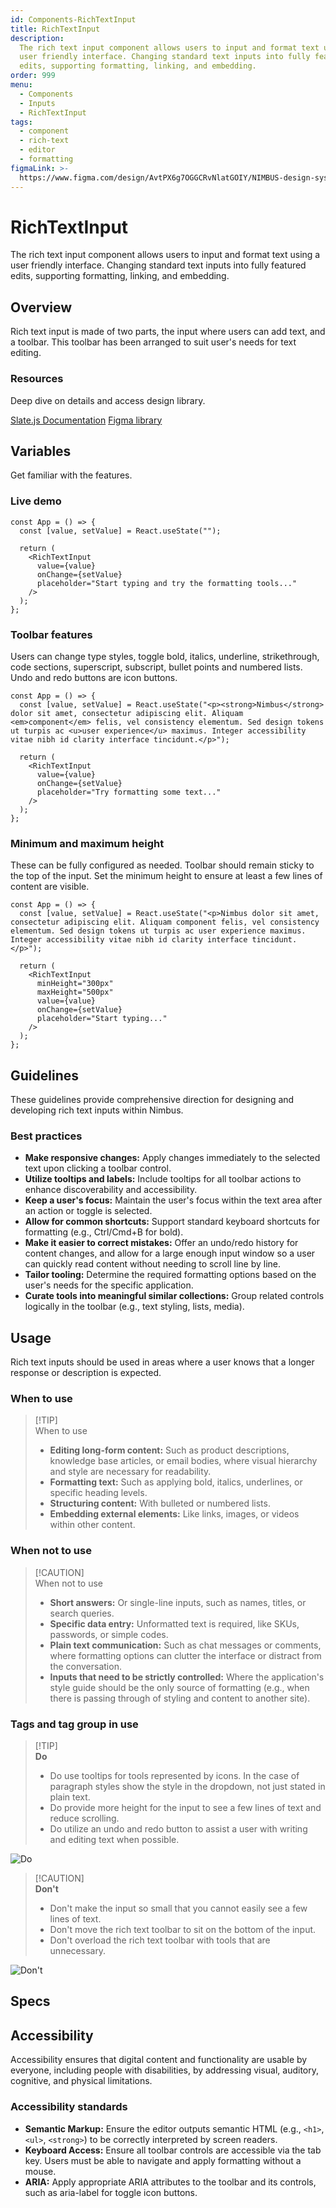 ```yaml
---
id: Components-RichTextInput
title: RichTextInput
description:
  The rich text input component allows users to input and format text using a
  user friendly interface. Changing standard text inputs into fully featured
  edits, supporting formatting, linking, and embedding.
order: 999
menu:
  - Components
  - Inputs
  - RichTextInput
tags:
  - component
  - rich-text
  - editor
  - formatting
figmaLink: >-
  https://www.figma.com/design/AvtPX6g7OGGCRvNlatGOIY/NIMBUS-design-system?node-id=7190-34429&m=dev
---
```


# RichTextInput

The rich text input component allows users to input and format text using a user
friendly interface. Changing standard text inputs into fully featured edits,
supporting formatting, linking, and embedding.

## Overview

Rich text input is made of two parts, the input where users can add text, and a
toolbar. This toolbar has been arranged to suit user's needs for text editing.

### Resources

Deep dive on details and access design library.

[Slate.js Documentation](https://docs.slatejs.org/)
[Figma library](https://www.figma.com/design/AvtPX6g7OGGCRvNlatGOIY/NIMBUS-design-system?node-id=7190-34429&m=dev)

## Variables

Get familiar with the features.

### Live demo

```jsx-live
const App = () => {
  const [value, setValue] = React.useState("");

  return (
    <RichTextInput
      value={value}
      onChange={setValue}
      placeholder="Start typing and try the formatting tools..."
    />
  );
};
```

### Toolbar features

Users can change type styles, toggle bold, italics, underline, strikethrough,
code sections, superscript, subscript, bullet points and numbered lists. Undo
and redo buttons are icon buttons.

```jsx-live
const App = () => {
  const [value, setValue] = React.useState("<p><strong>Nimbus</strong> dolor sit amet, consectetur adipiscing elit. Aliquam <em>component</em> felis, vel consistency elementum. Sed design tokens ut turpis ac <u>user experience</u> maximus. Integer accessibility vitae nibh id clarity interface tincidunt.</p>");

  return (
    <RichTextInput
      value={value}
      onChange={setValue}
      placeholder="Try formatting some text..."
    />
  );
};
```

### Minimum and maximum height

These can be fully configured as needed. Toolbar should remain sticky to the top
of the input. Set the minimum height to ensure at least a few lines of content
are visible.

```jsx-live
const App = () => {
  const [value, setValue] = React.useState("<p>Nimbus dolor sit amet, consectetur adipiscing elit. Aliquam component felis, vel consistency elementum. Sed design tokens ut turpis ac user experience maximus. Integer accessibility vitae nibh id clarity interface tincidunt.</p>");

  return (
    <RichTextInput
      minHeight="300px"
      maxHeight="500px"
      value={value}
      onChange={setValue}
      placeholder="Start typing..."
    />
  );
};
```

## Guidelines

These guidelines provide comprehensive direction for designing and developing
rich text inputs within Nimbus.

### Best practices

- **Make responsive changes:** Apply changes immediately to the selected text
  upon clicking a toolbar control.
- **Utilize tooltips and labels:** Include tooltips for all toolbar actions to
  enhance discoverability and accessibility.
- **Keep a user's focus:** Maintain the user's focus within the text area after
  an action or toggle is selected.
- **Allow for common shortcuts:** Support standard keyboard shortcuts for
  formatting (e.g., Ctrl/Cmd+B for bold).
- **Make it easier to correct mistakes:** Offer an undo/redo history for content
  changes, and allow for a large enough input window so a user can quickly read
  content without needing to scroll line by line.
- **Tailor tooling:** Determine the required formatting options based on the
  user's needs for the specific application.
- **Curate tools into meaningful similar collections:** Group related controls
  logically in the toolbar (e.g., text styling, lists, media).

## Usage

Rich text inputs should be used in areas where a user knows that a longer
response or description is expected.

### When to use

> [!TIP]\
> When to use
>
> - **Editing long-form content:** Such as product descriptions, knowledge base
>   articles, or email bodies, where visual hierarchy and style are necessary
>   for readability.
> - **Formatting text:** Such as applying bold, italics, underlines, or specific
>   heading levels.
> - **Structuring content:** With bulleted or numbered lists.
> - **Embedding external elements:** Like links, images, or videos within other
>   content.

### When not to use

> [!CAUTION]\
> When not to use
>
> - **Short answers:** Or single-line inputs, such as names, titles, or search
>   queries.
> - **Specific data entry:** Unformatted text is required, like SKUs, passwords,
>   or simple codes.
> - **Plain text communication:** Such as chat messages or comments, where
>   formatting options can clutter the interface or distract from the
>   conversation.
> - **Inputs that need to be strictly controlled:** Where the application's
>   style guide should be the only source of formatting (e.g., when there is
>   passing through of styling and content to another site).

### Tags and tag group in use

> [!TIP]\
> **Do**
>
> - Do use tooltips for tools represented by icons. In the case of paragraph
>   styles show the style in the dropdown, not just stated in plain text.
> - Do provide more height for the input to see a few lines of text and reduce
>   scrolling.
> - Do utilize an undo and redo button to assist a user with writing and editing
>   text when possible.

![Do](/images/rich-text-input/rich-text-input-do.png)

> [!CAUTION]\
> **Don't**
>
> - Don't make the input so small that you cannot easily see a few lines of
>   text.
> - Don't move the rich text toolbar to sit on the bottom of the input.
> - Don't overload the rich text toolbar with tools that are unnecessary.

![Don't](/images/rich-text-input/rich-text-input-dont.png)

## Specs

<PropsTable id="RichTextInput" />

## Accessibility

Accessibility ensures that digital content and functionality are usable by
everyone, including people with disabilities, by addressing visual, auditory,
cognitive, and physical limitations.

### Accessibility standards

- **Semantic Markup:** Ensure the editor outputs semantic HTML (e.g., `<h1>`, `<ul>`, `<strong>`) to be correctly interpreted by screen readers.
- **Keyboard Access:** Ensure all toolbar controls are accessible via the tab key. Users must be able to navigate and apply formatting without a mouse.
- **ARIA:** Apply appropriate ARIA attributes to the toolbar and its controls, such as aria-label for toggle icon buttons.